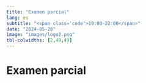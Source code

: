 ```yaml
---
title: "Examen parcial"
lang: es
subtitle: "<span class='code'>19:00-22:00</span>"
date: "2024-05-20"
image: "images/logo2.png"
tbl-colwidths: [2,49,49]
---
```


# Examen parcial